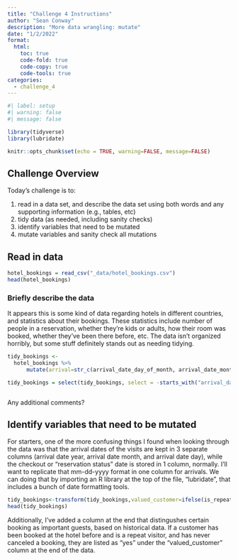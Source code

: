 ```yaml
---
title: "Challenge 4 Instructions"
author: "Sean Conway"
description: "More data wrangling: mutate"
date: "1/2/2022"
format:
  html:
    toc: true
    code-fold: true
    code-copy: true
    code-tools: true
categories:
  - challenge_4
---
```


```r
#| label: setup
#| warning: false
#| message: false

library(tidyverse)
library(lubridate)

knitr::opts_chunk$set(echo = TRUE, warning=FALSE, message=FALSE)
```

## Challenge Overview

Today's challenge is to:

1)  read in a data set, and describe the data set using both words and any supporting information (e.g., tables, etc)
2)  tidy data (as needed, including sanity checks)
3)  identify variables that need to be mutated
4)  mutate variables and sanity check all mutations

## Read in data

```r
hotel_bookings = read_csv("_data/hotel_bookings.csv")
head(hotel_bookings)
```

### Briefly describe the data
It appears this is some kind of data regarding hotels in different countries, and statistics about their bookings. These statistics include number of people in a reservation, whether they're kids or adults, how their room was booked, whether they've been there before, etc. The data isn't organized horribly, but some stuff definitely stands out as needing tidying.


```r
tidy_bookings <- 
  hotel_bookings %>%
      mutate(arrival=str_c(arrival_date_day_of_month, arrival_date_month,arrival_date_year, sep="/"), arrival=dmy(arrival)) 

tidy_bookings = select(tidy_bookings, select = -starts_with("arrival_date") )



```

Any additional comments?

## Identify variables that need to be mutated

For starters, one of the more confusing things I found when looking through the data was that the arrival dates of the visits are kept in 3 separate columns (arrival date year, arrival date month, and arrival date day), while the checkout or "reservation status" date is stored in 1 column, normally. I'll want to replicate that mm-dd-yyyy format in one column for arrivals. We can doing that by importing an R library at the top of the file, "lubridate", that includes a bunch of date formatting tools.

```r
tidy_bookings<-transform(tidy_bookings,valued_customer=ifelse(is_repeated_guest >0 && previous_cancellations == 0, "yes", "no"))
head(tidy_bookings)
```
Additionally, I've added a column at the end that distingushes certain booking as important guests, based on historical data. If a customer has been booked at the hotel before and is a repeat visitor, and has never canceled a booking, they are listed as "yes" under the "valued_customer" column at the end of the data. 